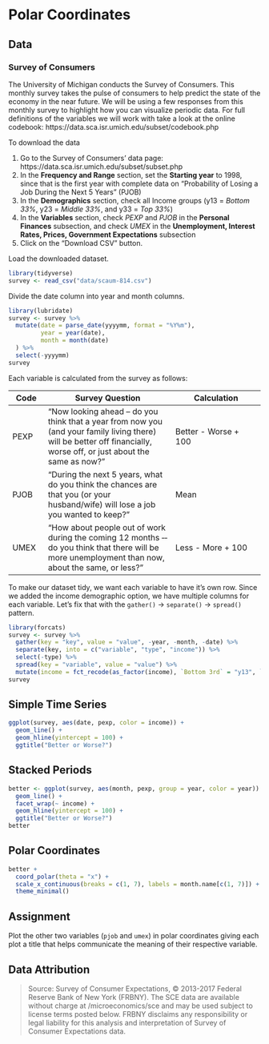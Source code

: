 # Polar Coordinates {#polar}

## Data

### Survey of Consumers {-}

The University of Michigan conducts the Survey of Consumers. This monthly survey takes the pulse of
consumers to help predict the state of the economy in the near future. We will be using a few responses
from this monthly survey to highlight how you can visualize periodic data. For full definitions of the
variables we will work with take a look at the online codebook: https://data.sca.isr.umich.edu/subset/codebook.php

To download the data

1. Go to the Survey of Consumers' data page: https://data.sca.isr.umich.edu/subset/subset.php
2. In the **Frequency and Range** section, set the **Starting year** to 1998, since that is the first year with complete data on "Probability of Losing a Job During the Next 5 Years" (PJOB)
3. In the **Demographics** section, check all Income groups (y13 = *Bottom 33%*, y23 = *Middle 33%*, and y33 = *Top 33%*)
4. In the **Variables** section, check *PEXP* and *PJOB* in the **Personal Finances** subsection, and check *UMEX* in the **Unemployment, Interest Rates, Prices, Government Expectations** subsection
5. Click on the "Download CSV" button.

Load the downloaded dataset.

```r
library(tidyverse)
survey <- read_csv("data/scaum-814.csv")
```

Divide the date column into year and month columns.
```r
library(lubridate)
survey <- survey %>%
  mutate(date = parse_date(yyyymm, format = "%Y%m"),
         year = year(date),
         month = month(date)
  ) %>%
  select(-yyyymm)
survey
```

Each variable is calculated from the survey as follows:

Code  | Survey Question     | Calculation
------|---------------------|---------------
PEXP  | "Now looking ahead -- do you think that a year from now you (and your family living there) will be better off financially, worse off, or just about the same as now?" | Better - Worse + 100
PJOB  | "During the next 5 years, what do you think the chances are that you (or your husband/wife) will lose a job you wanted to keep?" | Mean
UMEX  | "How about people out of work during the coming 12 months ‐‐ do you think that there will be more unemployment than now, about the same, or less?" | Less - More + 100

To make our dataset tidy, we want each variable to have it's own row. Since we added the income demographic option,
we have multiple columns for each variable. Let's fix that with the `gather()` -> `separate()` -> `spread()` pattern.

```r
library(forcats)
survey <- survey %>%
  gather(key = "key", value = "value", -year, -month, -date) %>%
  separate(key, into = c("variable", "type", "income")) %>%
  select(-type) %>%
  spread(key = "variable", value = "value") %>%
  mutate(income = fct_recode(as_factor(income), `Bottom 3rd` = "y13", `Middle 3rd` = "y23", `Top 3rd` = "y33"))
survey
```

## Simple Time Series

```r
ggplot(survey, aes(date, pexp, color = income)) + 
  geom_line() + 
  geom_hline(yintercept = 100) +
  ggtitle("Better or Worse?")
```

## Stacked Periods

```r
better <- ggplot(survey, aes(month, pexp, group = year, color = year)) +
  geom_line() + 
  facet_wrap(~ income) +
  geom_hline(yintercept = 100) +
  ggtitle("Better or Worse?")
better
```

## Polar Coordinates

```r
better + 
  coord_polar(theta = "x") + 
  scale_x_continuous(breaks = c(1, 7), labels = month.name[c(1, 7)]) +
  theme_minimal()
```


## Assignment

Plot the other two variables (`pjob` and `umex`) in polar coordinates giving each plot a title that helps
communicate the meaning of their respective variable.

## Data Attribution

>  Source: Survey of Consumer Expectations, © 2013-2017 Federal Reserve Bank of New York (FRBNY). The SCE data are available without charge at /microeconomics/sce and may be used subject to license terms posted below. FRBNY disclaims any responsibility or legal liability for this analysis and interpretation of Survey of Consumer Expectations data.

